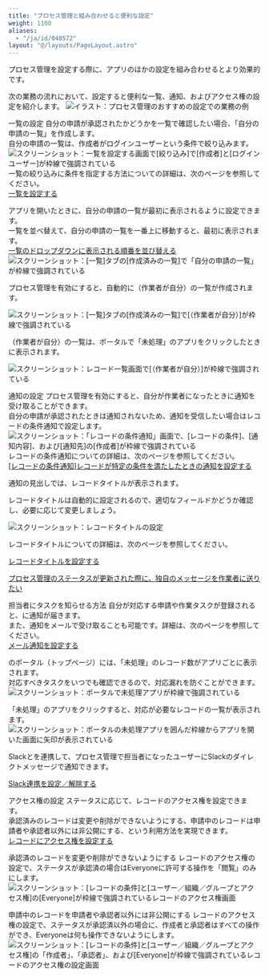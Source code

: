 ```yaml
---
title: "プロセス管理と組み合わせると便利な設定"
weight: 1100
aliases:
  - "/ja/id/040572"
layout: "@/layouts/PageLayout.astro"
---
```




プロセス管理を設定する際に、アプリのほかの設定を組み合わせるとより効果的です。

次の業務の流れにおいて、設定すると便利な一覧、通知、およびアクセス権の設定を紹介します。
<Img src="/k/kintone/img-ja/process_tips_01.png" alt="イラスト：プロセス管理のおすすめの設定での業務の例" />

<Heading id="process_process_tips_10">一覧の設定</Heading>
自分の申請が承認されたかどうかを一覧で確認したい場合、「自分の申請の一覧」を作成します。  
自分の申請の一覧は、作成者がログインユーザーという条件で絞り込みます。
<Img src="/k/kintone/img-ja/process_tips_02.png" alt="スクリーンショット：一覧を設定する画面で[絞り込み]で[作成者]と[ログインユーザー]が枠線で強調されている" />
一覧の絞り込みに条件を指定する方法についての詳細は、次のページを参照してください。  
[一覧を設定する](/k/ja/id/040612.html)

アプリを開いたときに、自分の申請の一覧が最初に表示されるように設定できます。  
一覧を並べ替えて、自分の申請の一覧を一番上に移動すると、最初に表示されます。  
[一覧のドロップダウンに表示される順番を並び替える](/k/ja/id/040610.html)
<Img src="/k/kintone/img-ja/process_tips_03.png" alt="スクリーンショット：[一覧]タブの[作成済みの一覧]で「自分の申請の一覧」が枠線で強調されている" />

<Note>


プロセス管理を有効にすると、自動的に（作業者が自分）の一覧が作成されます。

<Img src="/k/kintone/img-ja/process_tips_04.png" alt="スクリーンショット：[一覧]タブの[作成済みの一覧]で[（作業者が自分）]が枠線で強調されている" />

（作業者が自分）の一覧は、ポータルで「未処理」のアプリをクリックしたときに表示されます。

<Img src="/k/kintone/img-ja/process_tips_05.png" alt="スクリーンショット：レコード一覧画面で[（作業者が自分）]が枠線で強調されている" />


</Note>

<Heading id="process_process_tips_20">通知の設定</Heading>
プロセス管理を有効にすると、自分が作業者になったときに通知を受け取ることができます。  
自分の申請が承認されたときは通知されないため、通知を受信したい場合はレコードの条件通知で設定します。
<Img src="/k/kintone/img-ja/process_tips_06.png" alt="スクリーンショット：「レコードの条件通知」画面で、[レコードの条件]、[通知内容]、および[通知先]の[作成者]が枠線で強調されている" />
レコードの条件通知についての詳細は、次のページを参照してください。  
[[レコードの条件通知]レコードが特定の条件を満たしたときの通知を設定する](/k/ja/id/040563.html)

<Note>


通知の見出しでは、レコードタイトルが表示されます。  

レコードタイトルは自動的に設定されるので、適切なフィールドかどうか確認し、必要に応じて変更しましょう。

<Img src="/k/kintone/img-ja/process_tips_07.png" alt="スクリーンショット：レコードタイトルの設定" />

レコードタイトルについての詳細は、次のページを参照してください。  

[レコードタイトルを設定する](/k/ja/id/040604.html)


</Note>

<Reference>

[プロセス管理のステータスが更新された際に、独自のメッセージを作業者に送りたい](/k/ja/id/040775.html)


</Reference>

<Heading level={3} id="process_process_tips_2010">担当者にタスクを知らせる方法</Heading>
自分が対応する申請や作業タスクが登録されると、<Kintone />に通知が届きます。  
また、通知をメールで受け取ることも可能です。詳細は、次のページを参照してください。  
[メール通知を設定する](/k/ja/id/040670.html)

<Kintone />のポータル（トップページ）には、「未処理」のレコード数がアプリごとに表示されます。  
対応すべきタスクをいつでも確認できるので、対応漏れを防ぐことができます。  
<Img src="/k/kintone/img-ja/process_tips_10.png" alt="スクリーンショット：ポータルで未処理アプリが枠線で強調されている" />

「未処理」のアプリをクリックすると、対応が必要なレコードの一覧が表示されます。  
<Img src="/k/kintone/img-ja/process_tips_11.png" alt="スクリーンショット：ポータルの未処理アプリを囲んだ枠線からアプリを開いた画面に矢印が表示されている" />

<Note>


Slackと<Kintone />を連携して、プロセス管理で担当者になったユーザーにSlackのダイレクトメッセージで通知できます。  

[Slack連携を設定／解除する](/k/ja/id/040678.html)


</Note>

<Heading id="process_process_tips_30">アクセス権の設定</Heading>
ステータスに応じて、レコードのアクセス権を設定できます。  
承認済みのレコードは変更や削除ができないようにする、申請中のレコードは申請者や承認者以外には非公開にする、という利用方法を実現できます。  
[レコードにアクセス権を設定する](/k/ja/id/040595.html)

<Heading level={3} id="process_process_tips_3010">承認済のレコードを変更や削除ができないようにする</Heading>
レコードのアクセス権の設定で、ステータスが承認済の場合はEveryoneに許可する操作を「閲覧」のみにします。
<Img src="/k/kintone/img-ja/process_tips_08.png" alt="スクリーンショット：[レコードの条件]と[ユーザー／組織／グループとアクセス権]の[Everyone]が枠線で強調されているレコードのアクセス権画面" />

<Heading level={3} id="process_process_tips_3020">申請中のレコードを申請者や承認者以外には非公開にする</Heading>
レコードのアクセス権の設定で、ステータスが承認済以外の場合に、作成者と承認者はすべての操作ができ、Everyoneは何も操作できないようにします。  
<Img src="/k/kintone/img-ja/process_tips_09.png" alt="スクリーンショット：[レコードの条件]と[ユーザー／組織／グループとアクセス権]の「作成者」、「承認者」、および[Everyone]が枠線で強調されているレコードのアクセス権の設定画面" />
